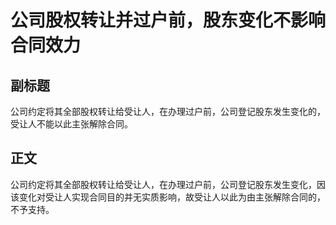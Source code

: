 # 公司股权转让并过户前，股东变化不影响合同效力
## 副标题
公司约定将其全部股权转让给受让人，在办理过户前，公司登记股东发生变化的，受让人不能以此主张解除合同。
## 正文
公司约定将其全部股权转让给受让人，在办理过户前，公司登记股东发生变化，因该变化对受让人实现合同目的并无实质影响，故受让人以此为由主张解除合同的，不予支持。